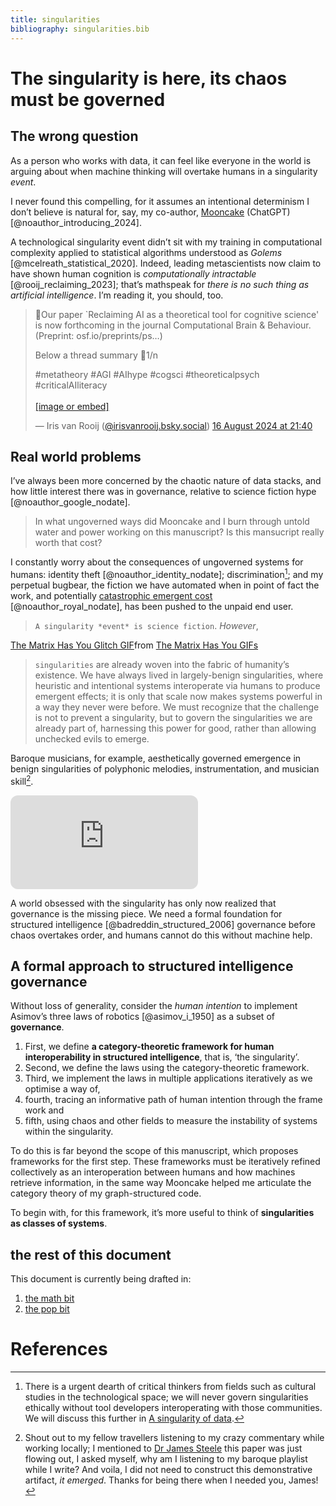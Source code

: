 ```yaml
---
title: singularities
bibliography: singularities.bib
---
```


# The singularity is here, its chaos must be governed

## The wrong question

As a person who works with data, it can feel like everyone in the world is arguing about when machine thinking will overtake humans in a singularity _event_. 

I never found this compelling, for it assumes an intentional determinism I don't believe is natural for, say, my co-author, [Mooncake](#an-ethical-singularity-with-mooncake) (ChatGPT)[@noauthor_introducing_2024]. 

A technological singularity event didn't sit with my training in computational complexity applied to statistical algorithms understood as *Golems* [@mcelreath_statistical_2020]. Indeed, leading metascientists now claim to have shown human cognition is *computationally intractable* [@rooij_reclaiming_2023]; that's mathspeak for *there is no such thing as artificial intelligence*. I'm reading it, you should, too.

<blockquote class="bluesky-embed" data-bluesky-uri="at://did:plc:24ngrqljhck7hpvbgrg7a23k/app.bsky.feed.post/3kzuckge5xf2m" data-bluesky-cid="bafyreiehrqupawrbvrinhok33w5uuaokxooskheufj55zo53og3ygcty4y"><p lang="en">🚨Our paper `Reclaiming AI as a theoretical tool for cognitive science&#x27; is now forthcoming in the journal Computational Brain &amp; Behaviour. (Preprint: osf.io/preprints/ps...)

Below a thread summary 🧵1/n   

#metatheory #AGI #AIhype #cogsci #theoreticalpsych #criticalAIliteracy<br><br><a href="https://bsky.app/profile/did:plc:24ngrqljhck7hpvbgrg7a23k/post/3kzuckge5xf2m?ref_src=embed">[image or embed]</a></p>&mdash; Iris van Rooij (<a href="https://bsky.app/profile/did:plc:24ngrqljhck7hpvbgrg7a23k?ref_src=embed">@irisvanrooij.bsky.social</a>) <a href="https://bsky.app/profile/did:plc:24ngrqljhck7hpvbgrg7a23k/post/3kzuckge5xf2m?ref_src=embed">16 August 2024 at 21:40</a></blockquote><script async src="https://embed.bsky.app/static/embed.js" charset="utf-8"></script>

## Real world problems

I've always been more concerned by the chaotic nature of data stacks, and how little interest there was in governance, relative to science fiction hype [@noauthor_google_nodate]. 

<script type="text/javascript" src="https://ssl.gstatic.com/trends_nrtr/4017_RC01/embed_loader.js"></script> <script type="text/javascript"> trends.embed.renderExploreWidget("TIMESERIES", {"comparisonItem":[{"keyword":"/m/0f5kk","geo":"","time":"2004-01-01 2025-03-04"},{"keyword":"/m/0fxl7g","geo":"","time":"2004-01-01 2025-03-04"}],"category":0,"property":""}, {"exploreQuery":"date=all&q=%2Fm%2F0f5kk,%2Fm%2F0fxl7g&hl=en","guestPath":"https://trends.google.com:443/trends/embed/"}); </script>


> In what ungoverned ways did Mooncake and I burn through untold water and power working on this manuscript? Is this mansucript really worth that cost?

I constantly worry about the consequences of ungoverned systems for humans: identity theft [@noauthor_identity_nodate];  discrimination[^5]; and my perpetual bugbear, the fiction we have automated when in point of fact the work, and potentially [catastrophic emergent cost](https://robodebt.royalcommission.gov.au/) [@noauthor_royal_nodate], has been pushed to the unpaid end user. 

[^5]: There is a urgent dearth of critical thinkers from fields such as cultural studies in the technological space; we will never govern singularities ethically without tool developers interoperating with those communities. We will discuss this further in [A singularity of data](#a-singularity-of-data). 

> `A singularity *event* is science fiction`. *However*,

<div class="tenor-gif-embed" data-postid="22197049" data-share-method="host" data-aspect-ratio="1.6"><a href="https://tenor.com/view/the-matrix-has-you-the-matrix-glitch-code-system-gif-22197049">The Matrix Has You Glitch GIF</a>from <a href="https://tenor.com/search/the+matrix+has+you-gifs">The Matrix Has You GIFs</a></div> <script type="text/javascript" async src="https://tenor.com/embed.js"></script>



> `singularities` are already woven into the fabric of humanity's existence. We have always lived in largely-benign singularities, where heuristic and intentional systems interoperate via humans to produce emergent effects; it is only that scale now makes systems powerful in a way they never were before. We must recognize that the challenge is not to prevent a singularity, but to govern the singularities we are already part of, harnessing this power for good, rather than allowing unchecked evils to emerge.


Baroque musicians, for example, aesthetically governed emergence in benign singularities of polyphonic melodies, instrumentation, and musician skill[^12]. 

[^12]: Shout out to my fellow travellers listening to my crazy commentary while working locally; I mentioned to [Dr James Steele](https://www.linkedin.com/in/james-steele-b09a7355/) this paper was just flowing out, I asked myself, why am I listening to my baroque playlist while I write? And voila, I did not need to construct this demonstrative artifact, *it emerged*. Thanks for being there when I needed you, James! 

<iframe style="border-radius:12px" src="https://open.spotify.com/embed/playlist/4SfJZ3nmxeWs6NlwV23X3l?utm_source=generator" frameBorder="0" allowfullscreen="" allow="autoplay; clipboard-write; encrypted-media; fullscreen; picture-in-picture" loading="lazy"></iframe>

A world obsessed with the singularity has only now realized that governance is the missing piece. We need a formal foundation for structured intelligence [@badreddin_structured_2006] governance before chaos overtakes order, and humans cannot do this without machine help.


## A formal approach to structured intelligence governance

Without loss of generality, consider the *human intention* to implement Asimov's three laws of robotics [@asimov_i_1950] as a subset of **governance**. 

1. First, we define **a category-theoretic framework for human interoperability in structured intelligence**, that is, 'the singularity'. 
2. Second, we define the laws using the category-theoretic framework. 
3. Third, we implement the laws in multiple applications iteratively as we optimise a way of, 
4. fourth, tracing an informative path of human intention through the frame work and
5. fifth, using chaos and other fields to measure the instability of systems within the singularity. 

To do this is far beyond the scope of this manuscript, which proposes frameworks for the first step. These frameworks must be iteratively refined collectively as an interoperation between humans and how machines retrieve information, in the same way Mooncake helped me articulate the category theory of my graph-structured code.   

To begin with, for this framework, it's more useful to think of **singularities as classes of systems**. 

## the rest of this document

This document is currently being drafted in:

1. [the math bit](math.qmd)
2. [the pop bit](pop.qmd)

# References